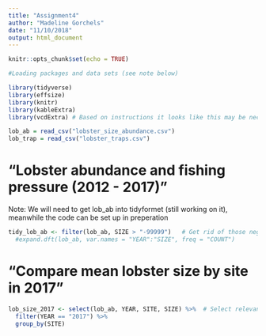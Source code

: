 ```yaml
---
title: "Assignment4"
author: "Madeline Gorchels"
date: "11/10/2018"
output: html_document
---
```


```r
knitr::opts_chunk$set(echo = TRUE)
```

```r
#Loading packages and data sets (see note below)

library(tidyverse)
library(effsize)
library(knitr)
library(kableExtra)
library(vcdExtra) # Based on instructions it looks like this may be necissary -you'll need to instal this if you haven't already

lob_ab = read_csv("lobster_size_abundance.csv")
lob_trap = read_csv("lobster_traps.csv")

```

# "Lobster abundance and fishing pressure (2012 - 2017)"

Note: We will need to get lob_ab into tidyformet (still working on it), meanwhile the code can be set up in preperation

```r
tidy_lob_ab <- filter(lob_ab, SIZE > "-99999")   # Get rid of those negitive values
  #expand.dft(lob_ab, var.names = "YEAR":"SIZE", freq = "COUNT")
```


# "Compare mean lobster size by site in 2017"

```r
lob_size_2017 <- select(lob_ab, YEAR, SITE, SIZE) %>%  # Select relevant categories. Note, depending on how the we make the file tidy, the first term may need to change 
  filter(YEAR == "2017") %>% 
  group_by(SITE)
```





